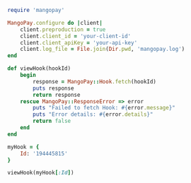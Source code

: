   
```ruby Ruby  
require 'mangopay'

MangoPay.configure do |client|
    client.preproduction = true
    client.client_id = 'your-client-id'
    client.client_apiKey = 'your-api-key'
    client.log_file = File.join(Dir.pwd, 'mangopay.log')
end

def viewHook(hookId)
    begin
        response = MangoPay::Hook.fetch(hookId)
        puts response
        return response
    rescue MangoPay::ResponseError => error
        puts "Failed to fetch Hook: #{error.message}"
        puts "Error details: #{error.details}"
        return false
    end
end

myHook = {
    Id: '194445815'
}

viewHook(myHook[:Id])  
```
